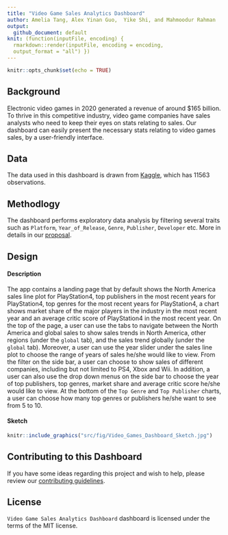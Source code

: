 ```yaml
---
title: "Video Game Sales Analytics Dashboard"
author: Amelia Tang, Alex Yinan Guo,  Yike Shi, and Mahmoodur Rahman
output:
  github_document: default
knit: (function(inputFile, encoding) {
  rmarkdown::render(inputFile, encoding = encoding,
  output_format = "all") })
---
```


```r
knitr::opts_chunk$set(echo = TRUE)
```

## Background

Electronic video games in 2020 generated a revenue of around $165 billion. To thrive in this competitive industry, video game companies have sales analysts who need to keep their eyes on stats relating to sales. 
Our dashboard can easily present the necessary stats relating to video games sales, by a user-friendly interface.

## Data 

The data used in this dashboard is drawn from [Kaggle](https://www.kaggle.com/sidtwr/videogames-sales-dataset?select=Video_Games_Sales_as_at_22_Dec_2016.csv), which has 11563 observations. 

## Methodlogy

The dashboard performs exploratory data analysis by filtering several traits such as `Platform`, `Year_of_Release`, `Genre`, `Publisher`, `Developer` etc.
More in details in our [proposal](docs/proposal.md).

## Design

#### Description

The app contains a landing page that by default shows the North America sales line plot for PlayStation4, top publishers in the most recent years for PlayStation4, top genres for the most recent years for PlayStation4, a chart shows market share of the major players in the industry in the most recent year and an average critic score of PlayStation4 in the most recent year. On the top of the page, a user can use the tabs to navigate between the North America and global sales to show sales trends in North America, other regions (under the `global` tab), and the sales trend globally (under the `global` tab). Moreover, a user can use the year slider under the sales line plot to choose the range of years of sales he/she would like to view. From the filter on the side bar, a user can choose to show sales of different companies, including but not limited to PS4, Xbox and Wii. In addition, a user can also use the drop down menus on the side bar to choose the year of top publishers, top genres, market share and average critic score he/she would like to view. At the bottom of the `Top Genre` and `Top Publisher` charts, a user can choose how many top genres or publishers he/she want to see from 5 to 10.         

#### Sketch

```r
knitr::include_graphics("src/fig/Video_Games_Dashboard_Sketch.jpg")
```

## Contributing to this Dashboard
If you have some ideas regarding this project and wish to help, please review our [contributing guidelines](CONTRIBUTING.md).

## License
`Video Game Sales Analytics Dashboard` dashboard is licensed under the terms of the MIT license.
